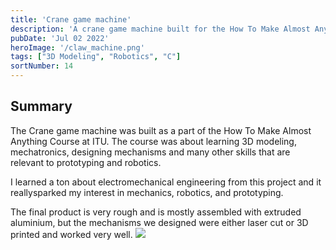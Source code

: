 ```yaml
---
title: 'Crane game machine'
description: 'A crane game machine built for the How To Make Almost Anything Course.'
pubDate: 'Jul 02 2022'
heroImage: '/claw_machine.png'
tags: ["3D Modeling", "Robotics", "C"]
sortNumber: 14
---
```


## Summary

The Crane game machine was built as a part of the How To Make Almost Anything Course at ITU.
The course was about learning 3D modeling, mechatronics, designing mechanisms and many other skills that are relevant to prototyping and robotics.

I learned a ton about electromechanical engineering from this project and it reallysparked my interest in mechanics, robotics, and prototyping.

The final product is very rough and is mostly assembled with extruded aluminium, but the mechanisms we designed were either laser cut or 3D printed and worked very well.
<img width={1020} height={510} src="/Claw_Game_1.jpg"/>


